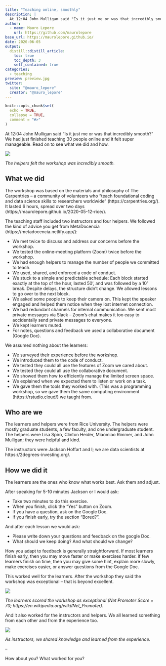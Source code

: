 ```yaml
---
title: "Teaching online, smoothly"
description: |
  At 12:04 John Mulligan said "Is it just me or was that incredibly smooth?" 
author:
  - name: Mauro Lepore
    url: https://github.com/maurolepore
base_url: https://maurolepore.github.io/
date: 2020-06-05
output: 
  distill::distill_article:
    toc: true
    toc_depth: 3
    self_contained: true
categories:
  - teaching
preview: preview.jpg
twitter:
  site: "@mauro_lepore"
  creator: "@mauro_lepore"
---
```


```r
knitr::opts_chunk$set(
  echo = TRUE,
  collapse = TRUE,
  comment = "#>"
)
```

At 12:04 John Mulligan said "Is it just me or was that incredibly smooth?" We had just finished teaching 30 people online and it felt super manageable. Read on to see what we did and how.

![](http://i.imgur.com/48JKAA9.png)

_The helpers felt the workshop was incredibly smooth._

## What we did

The workshop was based on the materials and philosophy of The Carpentries -- a community of volunteers who "teach foundational coding and data science skills to researchers worldwide" (https://carpentries.org/).  It lasted 6 hours, spread over two days (https://maurolepore.github.io/2020-05-12-rice/).

The teaching staff included two instructors and four helpers. We followed the kind of advice you get from MetaDocencia (https://metadocencia.netlify.app/):

* We met twice to discuss and address our concerns before the workshop.
* We tested the online-meeting platform (Zoom) twice before the workshop.
* We had enough helpers to manage the number of people we committed to teach.
* We used, shared, and enforced a code of conduct.
* We stuck to a simple and predictable schedule: Each block started exactly at the top of the hour, lasted 50’, and was followed by a 10’ break. Despite delays, the structure didn’t change. We allowed lessons to go over to the next block.
* We asked some people to keep their camera on. This kept the speaker engaged and helped them notice when they lost internet connection.
* We had redundant channels for internal communication. We sent most private messages via Slack -- Zoom’s chat makes it too easy to accidentally send private messages to everyone.
* We kept learners muted.
* For notes, questions and feedback we used a collaborative document (Google Doc).

We assumed nothing about the learners:

* We surveyed their experience before the workshop.
* We introduced them to the code of conduct.
* We tested they could all use the features of  Zoom we cared about.
* We tested they could all use the collaborative document.
* We showed them how to efficiently manage the limited screen space.
* We explained when we expected them to listen or work on a task.
* We gave them the tools they worked with. (This was a programming workshop, so we gave them the same computing environment (https://rstudio.cloud/) we taught from.

## Who are we

The learners and helpers were from Rice University. The helpers were mostly graduate students, a few faculty, and one undergraduate student. The helpers were Lisa Spiro, Clinton Heider, Miaomiao Rimmer, and  John Mulligan; they were helpful and kind.

The instructors were Jackson Hoffart and I; we are data scientists at https://2degrees-investing.org/.

## How we did it

The learners are the ones who know what works best. Ask them and adjust. 

After speaking for 5-10 minutes Jackson or I would ask:

* Take two minutes to do this exercise. 
* When you finish, click the "Yes" button on Zoom.
* If you have a question, ask on the Google Doc.
* If you finish early, try the section "Bored?".

And after each lesson we would ask:

* Please write down your questions and feedback on the google Doc.
* What should we keep doing? And what should we change?

How you adapt to feedback is generally straightforward. If most learners finish early, then you may move faster or make exercises harder. If few learners finish on time, then you may give some hint, explain more slowly, make exercises easier, or answer questions from the Google Doc.

This worked well for the learners. After the workshop they said the workshop was exceptional -- that is beyond excellent. 

![](http://i.imgur.com/BYQMjR7.png)

_The learners scored the workshop as exceptional (Net Promoter Score  = 70; https://en.wikipedia.org/wiki/Net_Promoter)._

And it also worked for the instructors and helpers. We all learned something from each other and from the experience too. 

![](http://i.imgur.com/FIortkq.png)

_As instructors, we shared knowledge and learned  from the experience._

--

How about you? What worked for you?
